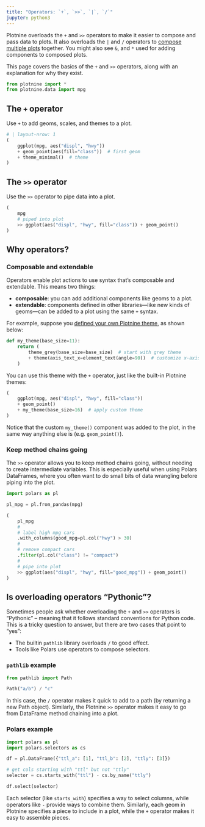 ```yaml
---
title: "Operators: `+`, `>>`, `|`, `/`"
jupyter: python3
---
```


Plotnine overloads the `+` and `>>` operators to make it easier to compose and pass data to plots.
It also overloads the `|` and `/` operators to [compose multiple plots](./plot-composition.qmd) together. You might also see `&`, and `*` used for adding components to composed plots.

This page covers the basics of the `+` and `>>` operators, along with an explanation for why they exist.

```python
from plotnine import *
from plotnine.data import mpg
```

## The `+` operator

Use `+` to add geoms, scales, and themes to a plot.

```python
# | layout-nrow: 1
(
    ggplot(mpg, aes("displ", "hwy"))
    + geom_point(aes(fill="class"))  # first geom
    + theme_minimal()  # theme
)
```

## The `>>` operator

Use the `>>` operator to pipe data into a plot.

```python
(
    mpg
    # piped into plot
    >> ggplot(aes("displ", "hwy", fill="class")) + geom_point()
)
```

## Why operators?

### Composable and extendable

Operators enable plot actions to use syntax that's composable and extendable. This means two things:

* **composable**: you can add additional components like geoms to a plot.
* **extendable**: components defined in other libraries---like new kinds of geoms---can be added to a plot using the same `+` syntax.

For example, suppose you [defined your own Plotnine theme](./themes-basics.qmd), as shown below:

```python
def my_theme(base_size=11):
    return (
        theme_grey(base_size=base_size)  # start with grey theme
        + theme(axis_text_x=element_text(angle=90))  # customize x-axis
    )
```

You can use this theme with the `+` operator, just like the built-in Plotnine themes:


```python
(
    ggplot(mpg, aes("displ", "hwy", fill="class"))
    + geom_point()
    + my_theme(base_size=16)  # apply custom theme
)
```

Notice that the custom `my_theme()` component was added to the plot, in the same way anything else is (e.g. `geom_point()`).

### Keep method chains going

The `>>` operator allows you to keep method chains going, without needing to create intermediate variables.
This is especially useful when using Polars DataFrames, where you often want to do small bits of data wrangling before piping into the plot.

```python
import polars as pl

pl_mpg = pl.from_pandas(mpg)

(
    pl_mpg
    #
    # label high mpg cars
    .with_columns(good_mpg=pl.col("hwy") > 30)
    #
    # remove compact cars
    .filter(pl.col("class") != "compact")
    #
    # pipe into plot
    >> ggplot(aes("displ", "hwy", fill="good_mpg")) + geom_point()
)
```

## Is overloading operators "Pythonic"?

Sometimes people ask whether overloading the `+` and `>>` operators is "Pythonic" -- meaning that it follows standard conventions for Python code. This is a tricky question to answer, but there are two cases that point to "yes":

* The builtin `pathlib` library overloads `/` to good effect.
* Tools like Polars use operators to compose selectors.

### `pathlib` example

```python
from pathlib import Path

Path("a/b") / "c"
```

In this case, the `/` operator makes it quick to add to a path (by returning a new Path object). Similarly, the Plotnine `>>` operator makes it easy to go from DataFrame method chaining into a plot.

### Polars example

```python
import polars as pl
import polars.selectors as cs

df = pl.DataFrame({"ttl_a": [1], "ttl_b": [2], "ttly": [3]})

# get cols starting with "ttl" but not "ttly"
selector = cs.starts_with("ttl") - cs.by_name("ttly")

df.select(selector)
```

Each selector (like `starts_with`) specifies a way to select columns, while operators like `-` provide ways to combine them. Similarly, each geom in Plotnine specifies a piece to include in a plot, while the `+` operator makes it easy to assemble pieces.
